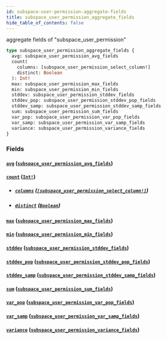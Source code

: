 ```yaml
---
id: subspace-user-permission-aggregate-fields
title: subspace_user_permission_aggregate_fields
hide_table_of_contents: false
---
```


aggregate fields of "subspace_user_permission"

```graphql
type subspace_user_permission_aggregate_fields {
  avg: subspace_user_permission_avg_fields
  count(
    columns: [subspace_user_permission_select_column!]
    distinct: Boolean
  ): Int!
  max: subspace_user_permission_max_fields
  min: subspace_user_permission_min_fields
  stddev: subspace_user_permission_stddev_fields
  stddev_pop: subspace_user_permission_stddev_pop_fields
  stddev_samp: subspace_user_permission_stddev_samp_fields
  sum: subspace_user_permission_sum_fields
  var_pop: subspace_user_permission_var_pop_fields
  var_samp: subspace_user_permission_var_samp_fields
  variance: subspace_user_permission_variance_fields
}
```

### Fields

#### [`avg`](#) ([`subspace_user_permission_avg_fields`](../objects/subspace-user-permission-avg-fields))

#### [`count`](#) ([`Int!`](../scalars/int))

- ##### [`columns`](#) ([`[subspace_user_permission_select_column!]`](../enums/subspace-user-permission-select-column))

- ##### [`distinct`](#) ([`Boolean`](../scalars/boolean))

#### [`max`](#) ([`subspace_user_permission_max_fields`](../objects/subspace-user-permission-max-fields))

#### [`min`](#) ([`subspace_user_permission_min_fields`](../objects/subspace-user-permission-min-fields))

#### [`stddev`](#) ([`subspace_user_permission_stddev_fields`](../objects/subspace-user-permission-stddev-fields))

#### [`stddev_pop`](#) ([`subspace_user_permission_stddev_pop_fields`](../objects/subspace-user-permission-stddev-pop-fields))

#### [`stddev_samp`](#) ([`subspace_user_permission_stddev_samp_fields`](../objects/subspace-user-permission-stddev-samp-fields))

#### [`sum`](#) ([`subspace_user_permission_sum_fields`](../objects/subspace-user-permission-sum-fields))

#### [`var_pop`](#) ([`subspace_user_permission_var_pop_fields`](../objects/subspace-user-permission-var-pop-fields))

#### [`var_samp`](#) ([`subspace_user_permission_var_samp_fields`](../objects/subspace-user-permission-var-samp-fields))

#### [`variance`](#) ([`subspace_user_permission_variance_fields`](../objects/subspace-user-permission-variance-fields))
